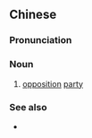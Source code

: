 {{also|反对党}}
==Chinese==
{{zh-forms|s=反对党|type=21}}

===Pronunciation===
{{zh-pron
|m=fǎnduìdǎng
|c=faan2 deoi3 dong2
|mn=hoán-tùi-tóng
|cat=n
}}

===Noun===
{{zh-noun}}

# {{lb|zh|politics}} [[opposition]] [[party]]

===See also===
* {{zh-l|在野黨}}